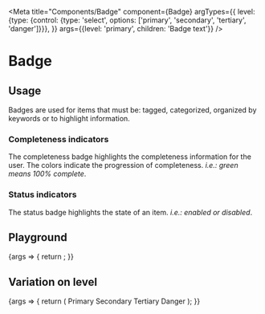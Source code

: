 
<Meta
  title="Components/Badge"
  component={Badge}
  argTypes={{
    level: {type: {control: {type: 'select', options: ['primary', 'secondary', 'tertiary', 'danger']}}},
  }}
  args={{level: 'primary', children: 'Badge text'}}
/>

# Badge

## Usage

Badges are used for items that must be: tagged, categorized, organized by keywords or to highlight information.

### Completeness indicators

The completeness badge highlights the completeness information for the user. The colors indicate the progression of completeness. *i.e.: green means 100% complete*.

### Status indicators

The status badge highlights the state of an item. *i.e.: enabled or disabled*.

## Playground

<Canvas>
  <Story name="Standard">
    {args => {
      return <Badge {...args} />;
    }}
  </Story>
</Canvas>

<ArgsTable story="Standard" />

## Variation on level

<Canvas>
  <Story name="Level">
    {args => {
      return (
        <Container>
          <Badge {...args} level="primary">
            Primary
          </Badge>
          <Badge {...args} level="secondary">
            Secondary
          </Badge>
          <Badge {...args} level="tertiary">
            Tertiary
          </Badge>
          <Badge {...args} level="danger">
            Danger
          </Badge>
        </Container>
      );
    }}
  </Story>
</Canvas>
